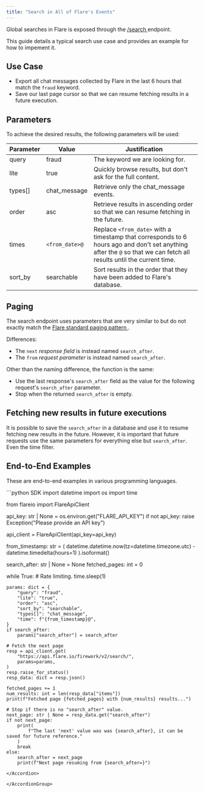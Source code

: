 ```yaml
---
title: "Search in All of Flare's Events"
---
```


Global searches in Flare is exposed through the
[/search <Icon icon="code" size={16} />](/api-reference/v2/endpoints/search/get-search)
endpoint.

This guide details a typical search use case and provides an example for how to impement it.


## Use Case

- Export all chat messages collected by Flare in the last 6 hours that match the `fraud` keyword.
- Save our last page cursor so that we can resume fetching results in a future execution.

## Parameters

To achieve the desired results, the following parameters will be used:

| Parameter | Value | Justification |
| --------- | ----- | ------------- |
| query | fraud | The keyword we are looking for. |
| lite | true | Quickly browse results, but don't ask for the full content. |
| types[] | chat_message | Retrieve only the chat_message events. |
| order | asc | Retrieve results in ascending order so that we can resume fetching in the future. |
| times | `<from_date>@` | Replace `<from_date>` with a timestamp that corresponds to 6 hours ago and don't set anything after the `@` so that we can fetch all results until the current time. |
| sort_by | searchable | Sort results in the order that they have been added to Flare's database. |


## Paging

The search endpoint uses parameters that are very similar to but do not exactly match the
[Flare standard paging pattern <Icon icon="book" size={16} />](/introduction/paging).

Differences:
- The `next` *response field* is instead named `search_after`.
- The `from` *request parameter* is instead named `search_after`.

Other than the naming difference, the function is the same:
- Use the last response's `search_after` field as the value for the following request's `search_after` parameter.
- Stop when the returned `search_after` is empty.


## Fetching new results in future executions

It is possible to save the `search_after` in a database and use it to resume fetching new results in the future.
However, it is important that future requests use the same parameters for everything else but `search_after`. Even the time filter.

## End-to-End Examples

These are end-to-end examples in various programming languages.

<AccordionGroup>

<Accordion title="Python Example">
```python SDK
import datetime
import os
import time

from flareio import FlareApiClient


api_key: str | None = os.environ.get("FLARE_API_KEY")
if not api_key:
    raise Exception("Please provide an API key")

api_client = FlareApiClient(api_key=api_key)

from_timestamp: str = (
    datetime.datetime.now(tz=datetime.timezone.utc) - datetime.timedelta(hours=1)
).isoformat()

search_after: str | None = None
fetched_pages: int = 0

while True:
    # Rate limiting.
    time.sleep(1)

    params: dict = {
        "query": "fraud",
        "lite": "true",
        "order": "asc",
        "sort_by": "searchable",
        "types[]": "chat_message",
        "time": f"{from_timestamp}@",
    }
    if search_after:
        params["search_after"] = search_after

    # Fetch the next page
    resp = api_client.get(
        "https://api.flare.io/firework/v2/search/",
        params=params,
    )
    resp.raise_for_status()
    resp_data: dict = resp.json()

    fetched_pages += 1
    num_results: int = len(resp_data["items"])
    print(f"Fetched page {fetched_pages} with {num_results} results...")

    # Stop if there is no "search_after" value.
    next_page: str | None = resp_data.get("search_after")
    if not next_page:
        print(
            f"The last 'next' value was was {search_after}, it can be saved for future reference."
        )
        break
    else:
        search_after = next_page
        print(f"Next page resuming from {search_after=}")
```
</Accordion>

</AccordionGroup>
